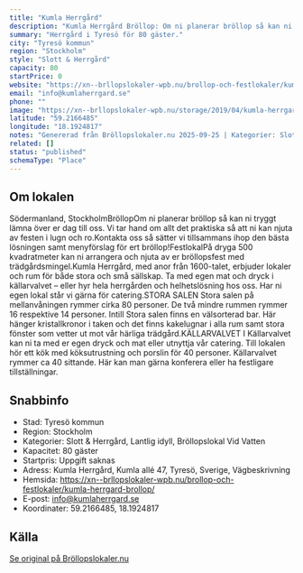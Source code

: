 ```yaml
---
title: "Kumla Herrgård"
description: "Kumla Herrgård Bröllop: Om ni planerar bröllop så kan ni tryggt lämna över er dag till oss. Vi tar hand om allt det praktiska så att ni kan njuta av festen."
summary: "Herrgård i Tyresö för 80 gäster."
city: "Tyresö kommun"
region: "Stockholm"
style: "Slott & Herrgård"
capacity: 80
startPrice: 0
website: "https://xn--brllopslokaler-wpb.nu/brollop-och-festlokaler/kumla-herrgard-brollop/"
email: "info@kumlaherrgard.se"
phone: ""
image: "https://xn--brllopslokaler-wpb.nu/storage/2019/04/kumla-herrgard-brollop-festlokal-i-stockholm-3-visningsbild.webp"
latitude: "59.2166485"
longitude: "18.1924817"
notes: "Genererad från Bröllopslokaler.nu 2025-09-25 | Kategorier: Slott & Herrgård, Lantlig idyll, Bröllopslokal Vid Vatten"
related: []
status: "published"
schemaType: "Place"
---
```


## Om lokalen

Södermanland, StockholmBröllopOm ni planerar bröllop så kan ni tryggt lämna över er dag till oss. Vi tar hand om allt det praktiska så att ni kan njuta av festen i lugn och ro.Kontakta oss så sätter vi tillsammans ihop den bästa lösningen samt menyförslag för ert bröllop!FestlokalPå dryga 500 kvadratmeter kan ni arrangera och njuta av er bröllopsfest med trädgårdsmingel.Kumla Herrgård, med anor från 1600-talet, erbjuder lokaler och rum för både stora och små sällskap. Ta med egen mat och dryck i källarvalvet – eller hyr hela herrgården och helhetslösning hos oss. Har ni egen lokal står vi gärna för catering.STORA SALEN Stora salen på mellanvåningen rymmer cirka 80 personer. De två mindre rummen rymmer 16 respektive 14 personer. Intill Stora salen finns en välsorterad bar. Här hänger kristallkronor i taken och det finns kakelugnar i alla rum samt stora fönster som vetter ut mot vår härliga trädgård.KÄLLARVALVET I Källarvalvet kan ni ta med er egen dryck och mat eller utnyttja vår catering. Till lokalen hör ett kök med köksutrustning och porslin för 40 personer. Källarvalvet rymmer ca 40 sittande. Här kan man gärna konferera eller ha festligare tillställningar.

## Snabbinfo

- Stad: Tyresö kommun
- Region: Stockholm
- Kategorier: Slott & Herrgård, Lantlig idyll, Bröllopslokal Vid Vatten
- Kapacitet: 80 gäster
- Startpris: Uppgift saknas
- Adress: Kumla Herrgård, Kumla allé 47, Tyresö, Sverige, Vägbeskrivning
- Hemsida: https://xn--brllopslokaler-wpb.nu/brollop-och-festlokaler/kumla-herrgard-brollop/
- E-post: info@kumlaherrgard.se
- Koordinater: 59.2166485, 18.1924817

## Källa

[Se original på Bröllopslokaler.nu](https://xn--brllopslokaler-wpb.nu/brollop-och-festlokaler/kumla-herrgard-brollop/)

